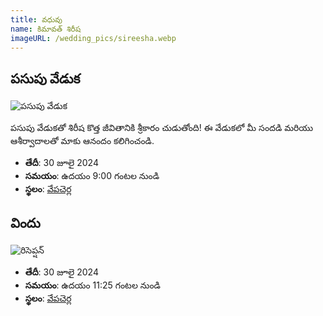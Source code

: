 ```yaml
---
title: వధువు
name: కిమావత్ శిరీష
imageURL: /wedding_pics/sireesha.webp
---
```


## పసుపు వేడుక

![పసుపు వేడుక](/wedding_pics/haldhi.webp)

పసుపు వేడుకతో శిరీష కొత్త జీవితానికి శ్రీకారం చుడుతోంది! ఈ వేడుకలో మీ సందడి మరియు ఆశీర్వాదాలతో మాకు ఆనందం కలిగించండి.

- **తేదీ**: 30 జూలై 2024
- **సమయం**: ఉదయం 9:00 గంటల నుండి
- **స్థలం**: [వేపచెర్ల](https://maps.app.goo.gl/gWydnko9iqWgo2cD6)

## విందు

![రిసెప్షన్‌](/wedding_pics/reception.webp)

- **తేదీ**: 30 జూలై 2024
- **సమయం**: ఉదయం 11:25 గంటల నుండి
- **స్థలం**: [వేపచెర్ల](https://maps.app.goo.gl/gWydnko9iqWgo2cD6)
